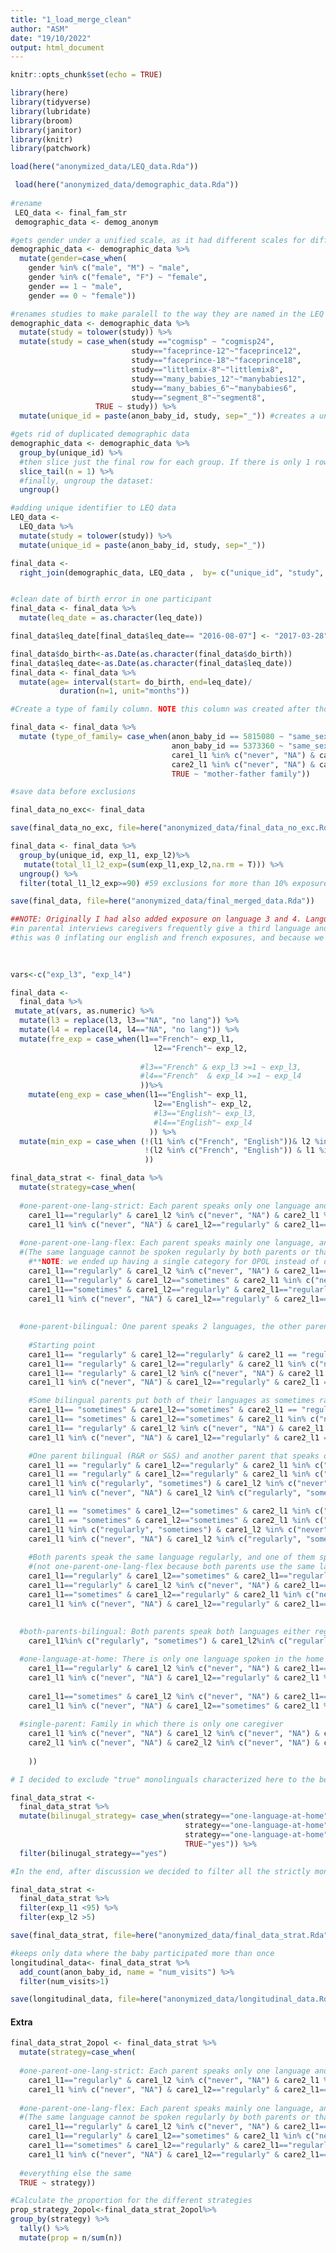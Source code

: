 ```yaml
---
title: "1_load_merge_clean"
author: "ASM"
date: "19/10/2022"
output: html_document
---
```


```r
knitr::opts_chunk$set(echo = TRUE)
```

```r
library(here)
library(tidyverse)
library(lubridate)
library(broom)
library(janitor)
library(knitr)
library(patchwork)
```




```r

load(here("anonymized_data/LEQ_data.Rda"))

 load(here("anonymized_data/demographic_data.Rda"))
 
#rename
 LEQ_data <- final_fam_str
 demographic_data <- demog_anonym
```


```r
#gets gender under a unified scale, as it had different scales for different studies
demographic_data <- demographic_data %>%
  mutate(gender=case_when(
    gender %in% c("male", "M") ~ "male",
    gender %in% c("female", "F") ~ "female",
    gender == 1 ~ "male",
    gender == 0 ~ "female")) 

#renames studies to make paralell to the way they are named in the LEQ data.
demographic_data <- demographic_data %>%
  mutate(study = tolower(study)) %>%
  mutate(study = case_when(study =="cogmisp" ~ "cogmisp24",
                           study=="faceprince-12"~"faceprince12",
                           study=="faceprince-18"~"faceprince18",
                           study=="littlemix-8"~"littlemix8",
                           study=="many_babies_12"~"manybabies12",
                           study=="many_babies_6"~"manybabies6",
                           study=="segment_8"~"segment8",
                   TRUE ~ study)) %>% 
  mutate(unique_id = paste(anon_baby_id, study, sep="_")) #creates a unique identifier per each baby per each study

#gets rid of duplicated demographic data 
demographic_data <- demographic_data %>%
  group_by(unique_id) %>%
  #then slice just the final row for each group. If there is only 1 row for an ID, it takes that one. If there are multiples, it keeps the last one. Usually I use slice_head(), keeping the first row instead of the last row, but one ID in this dataset has NA for gender in one instance but has gender in its duplicate, so we'll keep the row with more info
  slice_tail(n = 1) %>%
  #finally, ungroup the dataset:
  ungroup()

#adding unique identifier to LEQ data
LEQ_data <-
  LEQ_data %>%
  mutate(study = tolower(study)) %>% 
  mutate(unique_id = paste(anon_baby_id, study, sep="_"))
```


```r
final_data <-
  right_join(demographic_data, LEQ_data ,  by= c("unique_id", "study", "anon_baby_id"))


#clean date of birth error in one participant
final_data <- final_data %>%
  mutate(leq_date = as.character(leq_date))

final_data$leq_date[final_data$leq_date== "2016-08-07"] <- "2017-03-28"
```


```r

final_data$do_birth<-as.Date(as.character(final_data$do_birth))
final_data$leq_date<-as.Date(as.character(final_data$leq_date))
final_data <- final_data %>%
  mutate(age= interval(start= do_birth, end=leq_date)/                      
           duration(n=1, unit="months"))

#Create a type of family column. NOTE this column was created after thoroughly reviewing parents' answers and it reflects the places where it was explicitly noted that a child had two same-gender caregivers, or where it is obvious by the parents answers that the child has a single caregiver. Otherwise it was assumed that the child had a mother and a father, and that mothers' answers were entered in the caregiver 1 slot, as it is explicitly instructed in the questionnaire.

final_data <- final_data %>%
  mutate (type_of_family= case_when(anon_baby_id == 5815080 ~ "same_sex_parents",
                                    anon_baby_id == 5373360 ~ "same_sex_parents",
                                    care1_l1 %in% c("never", "NA") & care1_l2 %in% c("never", "NA") & care1_l3 %in% c("never", "NA") & care1_l4 %in% c("never", "NA") ~ "single-parent",
                                    care2_l1 %in% c("never", "NA") & care2_l2 %in% c("never", "NA") & care2_l3 %in% c("never", "NA") & care2_l4 %in% c("never", "NA") ~ "single-parent",
                                    TRUE ~ "mother-father family"))

#save data before exclusions

final_data_no_exc<- final_data

save(final_data_no_exc, file=here("anonymized_data/final_data_no_exc.Rda"))
```


```r



final_data <- final_data %>%
  group_by(unique_id, exp_l1, exp_l2)%>%
   mutate(total_l1_l2_exp=(sum(exp_l1,exp_l2,na.rm = T))) %>%
  ungroup() %>%
  filter(total_l1_l2_exp>=90) #59 exclusions for more than 10% exposure to a third language

save(final_data, file=here("anonymized_data/final_merged_data.Rda"))
```

```r
##NOTE: Originally I had also added exposure on language 3 and 4. Language 3 and 4 always amount to less than 10% because we excluded trilinguals. However, 
#in parental interviews caregivers frequently give a third language and the final calculation is so low it amounts to 0 
#this was 0 inflating our english and french exposures, and because we are interested in how bilingual strategies relate to bilingual exposure, I decided to get rid of l3 and 4 exposure when making the french, english, and heritage language exposure variables.
            
  

vars<-c("exp_l3", "exp_l4")

final_data <-
  final_data %>%
 mutate_at(vars, as.numeric) %>%
  mutate(l3 = replace(l3, l3=="NA", "no lang")) %>%
  mutate(l4 = replace(l4, l4=="NA", "no lang")) %>%
  mutate(fre_exp = case_when(l1=="French"~ exp_l1,
                                l2=="French"~ exp_l2,
                                
                             #l3=="French" & exp_l3 >=1 ~ exp_l3, 
                             #l4=="French"  & exp_l4 >=1 ~ exp_l4
                             ))%>%
    mutate(eng_exp = case_when(l1=="English"~ exp_l1,
                                l2=="English"~ exp_l2,
                                #l3=="English"~ exp_l3,
                                #l4=="English"~ exp_l4
                               )) %>%
  mutate(min_exp = case_when (!(l1 %in% c("French", "English"))& l2 %in% c("French", "English") ~ exp_l1,
                              !(l2 %in% c("French", "English")) & l1 %in% c("French", "English") ~ exp_l2
                              ))

```


```r

final_data_strat <- final_data %>%
  mutate(strategy=case_when(
    
  #one-parent-one-lang-strict: Each parent speaks only one language and both parents don't speak the same language
    care1_l1=="regularly" & care1_l2 %in% c("never", "NA") & care2_l1 %in% c("never", "NA") & care2_l2=="regularly"~ "one-parent-one-lang",
    care1_l1 %in% c("never", "NA") & care1_l2=="regularly" & care2_l1=="regularly" & care2_l2 %in% c("never", "NA")~ "one-parent-one-lang",
    
  #one-parent-one-lang-flex: Each parent speaks mainly one language, and one of them sometimes speaks another language
  #(The same language cannot be spoken regularly by both parents or that would be considered a one-parent-bilingual strategy)
    #**NOTE: we ended up having a single category for OPOL instead of divinding it into strict and flex.
    care1_l1=="regularly" & care1_l2 %in% c("never", "NA") & care2_l1=="sometimes" &care2_l2=="regularly"~ "one-parent-one-lang",
    care1_l1=="regularly" & care1_l2=="sometimes" & care2_l1 %in% c("never", "NA") &care2_l2=="regularly"~ "one-parent-one-lang",
    care1_l1=="sometimes" & care1_l2=="regularly" & care2_l1=="regularly" &care2_l2 %in% c("never", "NA")~ "one-parent-one-lang",
    care1_l1 %in% c("never", "NA") & care1_l2=="regularly" & care2_l1=="regularly" &care2_l2=="sometimes"~ "one-parent-one-lang",
    
    
  #one-parent-bilingual: One parent speaks 2 languages, the other parent only speaks one language
    
    #Starting point
    care1_l1== "regularly" & care1_l2=="regularly" & care2_l1 == "regularly" & care2_l2 %in% c("never", "NA") ~ "one-parent-bilingual",
    care1_l1== "regularly" & care1_l2=="regularly" & care2_l1 %in% c("never", "NA") & care2_l2=="regularly" ~ "one-parent-bilingual",
    care1_l1== "regularly" & care1_l2 %in% c("never", "NA") & care2_l1 == "regularly" & care2_l2=="regularly" ~ "one-parent-bilingual",
    care1_l1 %in% c("never", "NA") & care1_l2=="regularly" & care2_l1 == "regularly" & care2_l2=="regularly" ~ "one-parent-bilingual",

    #Some bilingual parents put both of their languages as sometimes rather than both as regularly
    care1_l1== "sometimes" & care1_l2=="sometimes" & care2_l1 == "regularly" & care2_l2 %in% c("never", "NA") ~ "one-parent-bilingual",
    care1_l1== "sometimes" & care1_l2=="sometimes" & care2_l1 %in% c("never", "NA") & care2_l2=="regularly" ~ "one-parent-bilingual",
    care1_l1== "regularly" & care1_l2 %in% c("never", "NA") & care2_l1 == "sometimes" & care2_l2=="sometimes" ~ "one-parent-bilingual",
    care1_l1 %in% c("never", "NA") & care1_l2=="regularly" & care2_l1 == "sometimes" & care2_l2=="sometimes" ~ "one-parent-bilingual",

    #One parent bilingual (R&R or S&S) and another parent that speaks one of the language but not the other (R|S & N|NA)
    care1_l1 == "regularly" & care1_l2=="regularly" & care2_l1 %in% c("regularly", "sometimes") & care2_l2 %in% c("never", "NA") ~ "one-parent-bilingual",
    care1_l1 == "regularly" & care1_l2=="regularly" & care2_l1 %in% c("never", "NA") & care2_l2 %in% c("regularly", "sometimes") ~ "one-parent-bilingual",
    care1_l1 %in% c("regularly", "sometimes") & care1_l2 %in% c("never", "NA") & care2_l1 == "regularly" & care2_l2=="regularly" ~ "one-parent-bilingual",
    care1_l1 %in% c("never", "NA") & care1_l2 %in% c("regularly", "sometimes") & care2_l1 == "regularly" & care2_l2=="regularly" ~ "one-parent-bilingual",

    care1_l1 == "sometimes" & care1_l2=="sometimes" & care2_l1 %in% c("regularly", "sometimes") & care2_l2 %in% c("never", "NA") ~ "one-parent-bilingual",
    care1_l1 == "sometimes" & care1_l2=="sometimes" & care2_l1 %in% c("never", "NA") & care2_l2 %in% c("regularly", "sometimes") ~ "one-parent-bilingual",
    care1_l1 %in% c("regularly", "sometimes") & care1_l2 %in% c("never", "NA") & care2_l1 == "sometimes" & care2_l2=="sometimes" ~ "one-parent-bilingual",
    care1_l1 %in% c("never", "NA") & care1_l2 %in% c("regularly", "sometimes") & care2_l1 == "sometimes" & care2_l2=="sometimes" ~ "one-parent-bilingual",
    
    #Both parents speak the same language regularly, and one of them speak another language sometimes 
    #(not one-parent-one-lang-flex because both parents use the same language regularly in opposition to each parent having a different language that they use regularly)
    care1_l1=="regularly" & care1_l2=="sometimes" & care2_l1=="regularly" & care2_l2 %in% c("never", "NA") ~ "one-parent-bilingual",
    care1_l1=="regularly" & care1_l2 %in% c("never", "NA") & care2_l1=="regularly" & care2_l2=="sometimes" ~ "one-parent-bilingual",
    care1_l1=="sometimes" & care1_l2=="regularly" & care2_l1 %in% c("never", "NA")& care2_l2=="regularly" ~ "one-parent-bilingual",
    care1_l1 %in% c("never", "NA") & care1_l2=="regularly" & care2_l1=="sometimes" & care2_l2=="regularly" ~ "one-parent-bilingual",
    
    
  #both-parents-bilingual: Both parents speak both languages either regularly or sometimes
    care1_l1%in% c("regularly", "sometimes") & care1_l2%in% c("regularly", "sometimes") & care2_l1%in% c("regularly", "sometimes") &care2_l2%in% c("regularly", "sometimes") ~ "both-parents-bilingual",

  #one-language-at-home: There is only one language spoken in the home by both parents
    care1_l1=="regularly" & care1_l2 %in% c("never", "NA") & care2_l1=="regularly" &care2_l2 %in% c("never", "NA")~ "one-language-at-home",
    care1_l1 %in% c("never", "NA") & care1_l2=="regularly" & care2_l1 %in% c("never", "NA") & care2_l2=="regularly"~ "one-language-at-home",
    
    care1_l1=="sometimes" & care1_l2 %in% c("never", "NA") & care2_l1=="sometimes" &care2_l2 %in% c("never", "NA")~ "one-language-at-home",
    care1_l1 %in% c("never", "NA") & care1_l2=="sometimes" & care2_l1 %in% c("never", "NA") & care2_l2=="sometimes"~ "one-language-at-home",
    
  #single-parent: Family in which there is only one caregiver
    care1_l1 %in% c("never", "NA") & care1_l2 %in% c("never", "NA") & care1_l3 %in% c("never", "NA") & care1_l4 %in% c("never", "NA") ~ "single-parent",
    care2_l1 %in% c("never", "NA") & care2_l2 %in% c("never", "NA") & care2_l3 %in% c("never", "NA") & care2_l4 %in% c("never", "NA") ~ "single-parent"
  
    ))

```

```r

# I decided to exclude "true" monolinguals characterized here to the best of our abilities as children whose families use one language at home strategy, and the childcare language is the same as the one language at home strategy = they are being exposed to a single language = most likely not a bilingual strategy.

final_data_strat <-
  final_data_strat %>%
  mutate(bilinugal_strategy= case_when(strategy=="one-language-at-home" & childcare_l1 == l1 & childcare_l2 %in% c(NA, "NA")  ~ "no",
                                       strategy=="one-language-at-home" & childcare_l2 == l1 & childcare_l1 %in% c(NA, "NA") ~"no",
                                       strategy=="one-language-at-home" & childcare_l1 %in% c(NA, "NA") & childcare_l2 %in% c(NA, "NA") ~"no",
                                       TRUE~"yes")) %>%
  filter(bilinugal_strategy=="yes")

#In the end, after discussion we decided to filter all the strictly monolinguals because we are truly interested in bilinguals mainly.

final_data_strat <- 
  final_data_strat %>%
  filter(exp_l1 <95) %>%
  filter(exp_l2 >5)

save(final_data_strat, file=here("anonymized_data/final_data_strat.Rda"))

```

```r
#keeps only data where the baby participated more than once
longitudinal_data<- final_data_strat %>%
  add_count(anon_baby_id, name = "num_visits") %>%
  filter(num_visits>1) 

save(longitudinal_data, file=here("anonymized_data/longitudinal_data.Rda"))


```

#### Extra

```r

final_data_strat_2opol <- final_data_strat %>% 
  mutate(strategy=case_when(
    
  #one-parent-one-lang-strict: Each parent speaks only one language and both parents don't speak the same language
    care1_l1=="regularly" & care1_l2 %in% c("never", "NA") & care2_l1 %in% c("never", "NA") & care2_l2=="regularly"~ "OPOL_S",
    care1_l1 %in% c("never", "NA") & care1_l2=="regularly" & care2_l1=="regularly" &care2_l2 %in% c("never", "NA")~ "OPOL_S",
    
  #one-parent-one-lang-flex: Each parent speaks mainly one language, and one of them sometimes speaks another language
  #(The same language cannot be spoken regularly by both parents or that would be considered a one-parent-bilingual strategy)
    care1_l1=="regularly" & care1_l2 %in% c("never", "NA") & care2_l1=="sometimes" &care2_l2=="regularly"~ "OPOL_F",
    care1_l1=="regularly" & care1_l2=="sometimes" & care2_l1 %in% c("never", "NA") &care2_l2=="regularly"~ "OPOL_F",
    care1_l1=="sometimes" & care1_l2=="regularly" & care2_l1=="regularly" &care2_l2 %in% c("never", "NA")~ "OPOL_F",
    care1_l1 %in% c("never", "NA") & care1_l2=="regularly" & care2_l1=="regularly" &care2_l2=="sometimes"~ "OPOL_F",
  
  #everything else the same
  TRUE ~ strategy))

#Calculate the proportion for the different strategies
prop_strategy_2opol<-final_data_strat_2opol%>%
group_by(strategy) %>%
  tally() %>%
  mutate(prop = n/sum(n))

```

